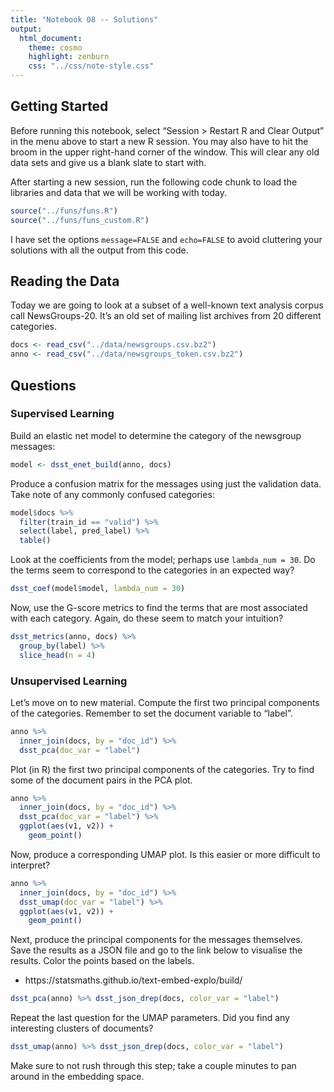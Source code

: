 ```yaml
---
title: "Notebook 08 -- Solutions"
output:
  html_document:
    theme: cosmo
    highlight: zenburn
    css: "../css/note-style.css"
---
```


## Getting Started

Before running this notebook, select "Session > Restart R and Clear Output" in
the menu above to start a new R session. You may also have to hit the broom in
the upper right-hand corner of the window. This will clear any old data sets and
give us a blank slate to start with.

After starting a new session, run the following code chunk to load the
libraries and data that we will be working with today.

```r
source("../funs/funs.R")
source("../funs/funs_custom.R")
```

I have set the options `message=FALSE` and `echo=FALSE` to avoid cluttering
your solutions with all the output from this code.

## Reading the Data

Today we are going to look at a subset of a well-known text analysis corpus
call NewsGroups-20. It's an old set of mailing list archives from 20 different
categories.

```r
docs <- read_csv("../data/newsgroups.csv.bz2")
anno <- read_csv("../data/newsgroups_token.csv.bz2")
```

## Questions

### Supervised Learning

Build an elastic net model to determine the category of the newsgroup messages:

```r
model <- dsst_enet_build(anno, docs)
```

Produce a confusion matrix for the messages using just the validation data.
Take note of any commonly confused categories:

```r
model$docs %>%
  filter(train_id == "valid") %>%
  select(label, pred_label) %>%
  table()
```

Look at the coefficients from the model; perhaps use `lambda_num = 30`.
Do the terms seem to correspond to the categories in an expected way?

```r
dsst_coef(model$model, lambda_num = 30)
```

Now, use the G-score metrics to find the terms that are most associated with
each category. Again, do these seem to match your intuition?

```r
dsst_metrics(anno, docs) %>%
  group_by(label) %>%
  slice_head(n = 4)
```

### Unsupervised Learning

Let's move on to new material. Compute the first two principal components of
the categories. Remember to set the document variable to "label".

```r
anno %>%
  inner_join(docs, by = "doc_id") %>%
  dsst_pca(doc_var = "label")
```

Plot (in R) the first two principal components of the categories. Try to find
some of the document pairs in the PCA plot.

```r
anno %>%
  inner_join(docs, by = "doc_id") %>%
  dsst_pca(doc_var = "label") %>%
  ggplot(aes(v1, v2)) +
    geom_point()
```

Now, produce a corresponding UMAP plot. Is this easier or more difficult to
interpret?

```r
anno %>%
  inner_join(docs, by = "doc_id") %>%
  dsst_umap(doc_var = "label") %>%
  ggplot(aes(v1, v2)) +
    geom_point()
```

Next, produce the principal components for the messages themselves. Save the
results as a JSON file and go to the link below to visualise the results. Color
the points based on the labels.

- https://statsmaths.github.io/text-embed-explo/build/

```r
dsst_pca(anno) %>% dsst_json_drep(docs, color_var = "label")
```

Repeat the last question for the UMAP parameters. Did you find any interesting
clusters of documents?

```r
dsst_umap(anno) %>% dsst_json_drep(docs, color_var = "label")
```

Make sure to not rush through this step; take a couple minutes to pan around
in the embedding space.
